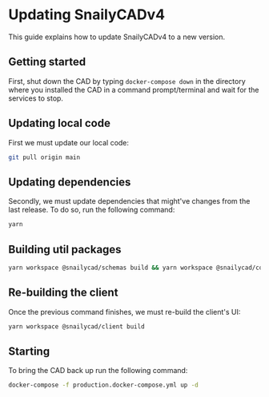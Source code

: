 # Updating SnailyCADv4

This guide explains how to update SnailyCADv4 to a new version.

## Getting started

First, shut down the CAD by typing `docker-compose down` in the directory where you installed the CAD in a command prompt/terminal and wait for the services to stop.

## Updating local code

First we must update our local code:

```bash
git pull origin main
```

## Updating dependencies

Secondly, we must update dependencies that might've changes from the last release. To do so, run the following command:

```bash
yarn
```

## Building util packages

```bash
yarn workspace @snailycad/schemas build && yarn workspace @snailycad/config build
```

## Re-building the client

Once the previous command finishes, we must re-build the client's UI:

```bash
yarn workspace @snailycad/client build
```

## Starting

To bring the CAD back up run the following command:

```bash
docker-compose -f production.docker-compose.yml up -d
```
